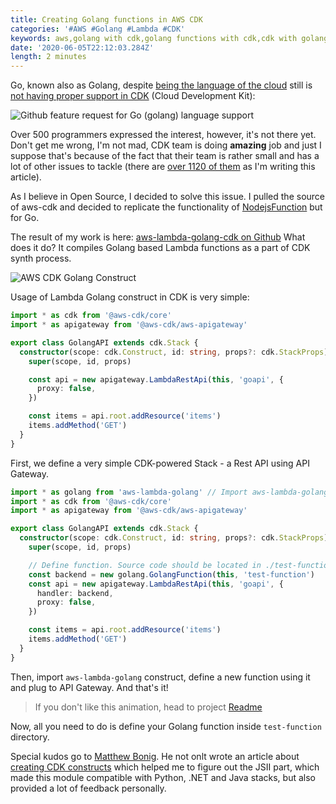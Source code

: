```yaml
---
title: Creating Golang functions in AWS CDK
categories: '#AWS #Golang #Lambda #CDK'
keywords: aws,golang with cdk,golang functions with cdk,cdk with golang,cloud development kit
date: '2020-06-05T22:12:03.284Z'
length: 2 minutes
---
```



Go, known also as Golang, despite [being the language of the cloud](https://thenewstack.io/go-the-programming-language-of-the-cloud/) still is [not having proper support in CDK](https://github.com/aws/aws-cdk/issues/547) (Cloud Development Kit):

![Github feature request for Go (golang) language support](./golang-not-supported-by-cdk.png 'Github feature request for Go (golang) language support')

Over 500 programmers expressed the interest, however, it's not there yet. Don't get me wrong, I'm not mad, CDK team is doing **amazing** job and just I suppose that's because of the fact that their team is rather small and has a lot of other issues to tackle (there are [over 1120 of them](https://github.com/aws/aws-cdk/issues?q=is%3Aissue+is%3Aopen+sort%3Aupdated-desc) as I'm writing this article).

As I believe in Open Source, I decided to solve this issue. I pulled the source of aws-cdk and decided to replicate the functionality of [NodejsFunction](https://docs.aws.amazon.com/cdk/api/latest/docs/aws-lambda-nodejs-readme.html) but for Go.

The result of my work is here: [aws-lambda-golang-cdk on Github](https://github.com/RafalWilinski/aws-lambda-golang-cdk) What does it do? It compiles Golang based Lambda functions as a part of CDK synth process.

![AWS CDK Golang Construct](./aws-lambda-golang.png 'AWS CDK Golang Lambda Function Construct')

Usage of Lambda Golang construct in CDK is very simple:

<CodeWave>

```ts
import * as cdk from '@aws-cdk/core'
import * as apigateway from '@aws-cdk/aws-apigateway'

export class GolangAPI extends cdk.Stack {
  constructor(scope: cdk.Construct, id: string, props?: cdk.StackProps) {
    super(scope, id, props)

    const api = new apigateway.LambdaRestApi(this, 'goapi', {
      proxy: false,
    })

    const items = api.root.addResource('items')
    items.addMethod('GET')
  }
}
```

First, we define a very simple CDK-powered Stack - a Rest API using API Gateway.

```ts
import * as golang from 'aws-lambda-golang' // Import aws-lambda-golang module
import * as cdk from '@aws-cdk/core'
import * as apigateway from '@aws-cdk/aws-apigateway'

export class GolangAPI extends cdk.Stack {
  constructor(scope: cdk.Construct, id: string, props?: cdk.StackProps) {
    super(scope, id, props)

    // Define function. Source code should be located in ./test-function/main.go
    const backend = new golang.GolangFunction(this, 'test-function')
    const api = new apigateway.LambdaRestApi(this, 'goapi', {
      handler: backend,
      proxy: false,
    })

    const items = api.root.addResource('items')
    items.addMethod('GET')
  }
}
```

Then, import `aws-lambda-golang` construct, define a new function using it and plug to API Gateway. And that's it!

</CodeWave>

> If you don't like this animation, head to project [Readme](https://github.com/RafalWilinski/aws-lambda-golang-cdk)

Now, all you need to do is define your Golang function inside `test-function` directory.

Special kudos go to [Matthew Bonig](https://twitter.com/mattbonig). He not onlt wrote an article about [creating CDK constructs](https://www.matthewbonig.com/2020/01/11/creating-constructs/) which helped me to figure out the JSII part, which made this module compatible with Python, .NET and Java stacks, but also provided a lot of feedback personally.
